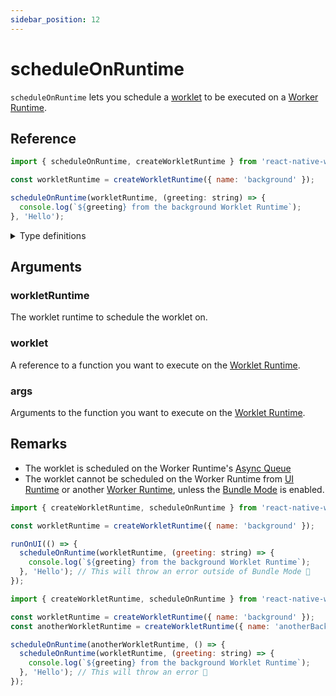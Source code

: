```yaml
---
sidebar_position: 12
---
```


# scheduleOnRuntime

`scheduleOnRuntime` lets you schedule a [worklet](/docs/fundamentals/glossary#worklet) to be executed on a [Worker Runtime](/docs/fundamentals/glossary#worker-worklet-runtime---worker-runtime).

## Reference

```javascript
import { scheduleOnRuntime, createWorkletRuntime } from 'react-native-worklets';

const workletRuntime = createWorkletRuntime({ name: 'background' });

scheduleOnRuntime(workletRuntime, (greeting: string) => {
  console.log(`${greeting} from the background Worklet Runtime`);
}, 'Hello');
```

<details>
<summary>Type definitions</summary>

```typescript
function scheduleOnRuntime<Args extends unknown[], ReturnValue>(
  workletRuntime: WorkletRuntime,
  worklet: (...args: Args) => ReturnValue,
  ...args: Args
): void;
```

</details>

## Arguments

### workletRuntime

The worklet runtime to schedule the worklet on.

### worklet

A reference to a function you want to execute on the [Worklet Runtime](/docs/fundamentals/glossary#worker-worklet-runtime---worker-runtime).

### args

Arguments to the function you want to execute on the [Worklet Runtime](/docs/fundamentals/glossary#worker-worklet-runtime---worker-runtime).

## Remarks

- The worklet is scheduled on the Worker Runtime's [Async
  Queue](https://github.com/software-mansion/react-native-reanimated/blob/main/packages/react-native-worklets/Common/cpp/worklets/Public/AsyncQueue.h)
- The worklet cannot be scheduled on the Worker Runtime from [UI
  Runtime](/docs/fundamentals/glossary#ui-runtime) or another [Worker
  Runtime](/docs/fundamentals/glossary#worker-worklet-runtime---worker-runtime), unless the [Bundle Mode](/docs/experimental/bundleMode) is enabled.

```javascript
import { createWorkletRuntime, scheduleOnRuntime } from 'react-native-worklets';

const workletRuntime = createWorkletRuntime({ name: 'background' });

runOnUI(() => {
  scheduleOnRuntime(workletRuntime, (greeting: string) => {
    console.log(`${greeting} from the background Worklet Runtime`);
  }, 'Hello'); // This will throw an error outside of Bundle Mode 🚨
});
```

```javascript
import { createWorkletRuntime, scheduleOnRuntime } from 'react-native-worklets';

const workletRuntime = createWorkletRuntime({ name: 'background' });
const anotherWorkletRuntime = createWorkletRuntime({ name: 'anotherBackground' });

scheduleOnRuntime(anotherWorkletRuntime, () => {
  scheduleOnRuntime(workletRuntime, (greeting: string) => {
    console.log(`${greeting} from the background Worklet Runtime`);
  }, 'Hello'); // This will throw an error 🚨
});
```

